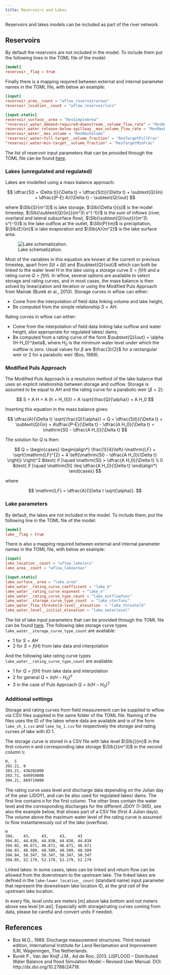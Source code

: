 ```yaml
---
title: Reservoirs and Lakes
---
```


 Reservoirs and lakes models can be included as part of the river network.

## Reservoirs
By default the reservoirs are not included in the model. To include them put the following
lines in the TOML file of the model:

```toml
[model]
reservoir__flag = true
```
Finally there is a mapping required between external and internal parameter names in the TOML
file, with below an example:

```toml
[input]
reservoir_area__count = "wflow_reservoirareas"
reservoir_location__count = "wflow_reservoirlocs"

[input.static]
reservoir_surface__area = "ResSimpleArea"
"reservoir_water_demand~required~downstream__volume_flow_rate" = "ResDemand"
reservoir_water_release-below-spillway__max_volume_flow_rate = "ResMaxRelease"
reservoir_water__max_volume = "ResMaxVolume"
"reservoir_water~full-target__volume_fraction" = "ResTargetFullFrac"
"reservoir_water~min-target__volume_fraction" = "ResTargetMinFrac"
```
The list of reservoir input parameters that can be provided through the TOML file can be
found [here](../parameters_routing.qmd#reservoirs).

### Lakes (unregulated and regulated)
Lakes are modelled using a mass balance approach:

$$
    \dfrac{S(t + \Delta t)}{\Delta t} = \dfrac{S(t)}{\Delta t} + \subtext{Q}{in} + \dfrac{(P-E) A}{\Delta t} - \subtext{Q}{out}
$$

where $\SIb{S}{m^3}$ is lake storage, $\SIb{\Delta t}{s}$ is the model timestep,
$\SIb{\subtext{Q}{in}}{m^3\ s^{-1}}$ is the sum of inflows (river, overland and lateral
subsurface flow), $\SIb{\subtext{Q}{out}}{m^3\ s^{-1}}$ is the lake outflow at the outlet,
$\SIb{P}{m}$ is precipitation, $\SIb{E}{m}$ is lake evaporation and $\SIb{A}{m^2}$ is the
lake surface area.

![Lake schematization.](../../images/lake.png)

Most of the variables in this equation are known at the current or previous timestep, apart
from $S(t+ \Delta t)$ and $\subtext{Q}{out}$ which can both be linked to the water level $H$
in the lake using a storage curve $S = f(H)$ and a rating curve $Q = f(H)$. In wflow,
several options are available to select storage and rating curves, and in most cases, the
mass balance is then solved by linearization and iteration or using the Modified Puls
Approach from Maniak (Burek et al., 2013). Storage curves in wflow can either:

+ Come from the interpolation of field data linking volume and lake height,
+ Be computed from the simple relationship $S = A H$.

Rating curves in wflow can either:

+ Come from the interpolation of field data linking lake outflow and water height, also
  appropriate for regulated lakes/ dams,
+ Be computed from a rating curve of the form $\subtext{Q}{out} = \alpha (H-H_0)^\beta$, where
  $H_{0}$ is the minimum water level under which the outflow is zero. Usual values for $\beta$
  are $\frac{3}{2}$ for a rectangular weir or $2$ for a parabolic weir (Bos, 1989).

### Modified Puls Approach
The Modified Puls Approach is a resolution method of the lake balance that uses an explicit
relationship between storage and outflow. Storage is assumed to be equal to $A H$ and the
rating curve for a parabolic weir ($\beta = 2$):

$$
    S = A H = A  (h + H_{0}) = A \sqrt{\frac{Q}{\alpha}} + A H_0
$$

Inserting this equation in the mass balance gives:

$$
    \dfrac{A}{\Delta t} \sqrt{\frac{Q}{\alpha}} + Q = \dfrac{S(t)}{\Delta t} + \subtext{Q}{in} +
    A\dfrac{P-E}{\Delta t} - \dfrac{A H_0}{\Delta t} = \mathrm{SI} - \dfrac{A H_0}{\Delta t}
$$

The solution for $Q$ is then:

$$
  Q =
    \begin{cases}
      \begin{align*}
        \frac{1}{4}\left(-\mathrm{LF} + \sqrt{\mathrm{LF}^{2} + 4  \left(\mathrm{SI} - \dfrac{A H_0}{\Delta t} \right)}
        \right)^2 &\text{ if }\quad \mathrm{SI} > \dfrac{A H_0}{\Delta t} \\
        0 &\text{ if }\quad \mathrm{SI} \leq \dfrac{A H_0}{\Delta t}
      \end{align*}
    \end{cases}
$$

where

$$
 \mathrm{LF} = \dfrac{A}{\Delta t \sqrt{\alpha}}.
$$

### Lake parameters
By default, the lakes are not included in the model. To include them, put the following line in
the TOML file of the model:

```toml
[model]
lake__flag = true
```
There is also a mapping required between external and internal parameter names in the TOML
file, with below an example:

```toml
[input]
lake_location__count = "wflow_lakelocs"
lake_area__count = "wflow_lakeareas"

[input.static]
lake_surface__area = "lake_area"
lake_water__rating_curve_coefficient = "lake_b"
lake_water__rating_curve_exponent = "lake_e"
lake_water__rating_curve_type_count = "lake_outflowfunc"
lake_water__storage_curve_type_count  = "lake_storfunc"
lake_water_flow_threshold-level__elevation  = "lake_threshold"
lake_water_level__initial_elevation = "lake_waterlevel"
```

The list of lake input parameters that can be provided through the TOML file can be found
[here](../parameters_routing.qmd#lakes). The following lake storage curve types
`lake_water__storage_curve_type_count` are available:

+ 1 for  $S = AH$
+ 2 for  $S = f(H)$ from lake data and interpolation

And the following lake rating curve types `lake_water__rating_curve_type_count` are
available:

+ 1 for $Q = f(H)$ from lake data and interpolation
+ 2 for general $Q = b(H - H_{0})^{e}$
+ 3 in the case of Puls Approach $Q = b(H - H_{0})^{2}$

### Additional settings
Storage and rating curves from field measurement can be supplied to wflow via CSV files
supplied in the same folder of the TOML file. Naming of the files uses the ID of the lakes
where data are available and is of the form `lake_sh_1.csv` and `lake_hq_1.csv` for
respectively the storage and rating curves of lake with ID 1.

The storage curve is stored in a CSV file with lake level $\SIb{}{m}$ in the first column `H`
and corresponding lake storage $\SIb{}{m^3}$ in the second column `S`:

```bash
H,  S
392.21, 0
393.21, 430202000
393.71, 649959000
394.21, 869719000
```

The rating curve uses level and discharge data depending on the Julian day of the year (JDOY),
and can be also used for regulated lakes/ dams. The first line contains `H` for the first
column. The other lines contain the water level and the corresponding discharges for the
different JDOY (1-365), see also the example below, that shows part of a CSV file (first 4
Julian days). The volume above the maximum water level of the rating curve is assumed to flow
instantaneously out of the lake (overflow).

```bash
H
394,    43,     43,     43,     43
394.01, 44.838, 44.838, 44.838, 44.838
394.02, 46.671, 46.671, 46.671, 46.671
394.03, 48.509, 48.509, 48.509, 48.509
394.04, 50.347, 50.347, 50.347, 50.347
394.05, 52.179, 52.179, 52.179, 52.179
```

Linked lakes: In some cases, lakes can be linked and return flow can be allowed from the
downstream to the upstream lake. The linked lakes are defined in the
`lake~lower_location__count` (standard name) input parameter that represent the downstream
lake location ID, at the grid cell of the upstream lake location.

::: {.callout-note}
In every file, level units are meters [m] above lake bottom and not meters above sea level [m
asl]. Especially with storage/rating curves coming from data, please be careful and convert
units if needed.
:::

## References
+ Bos M.G., 1989. Discharge measurement structures. Third revised edition, International
  Institute for Land Reclamation and Improvement ILRI, Wageningen, The Netherlands.
+ Burek P., Van der Knijf J.M., Ad de Roo, 2013. LISFLOOD – Distributed Water Balance and flood
  Simulation Model – Revised User Manual. DOI: http://dx.doi.org/10.2788/24719.